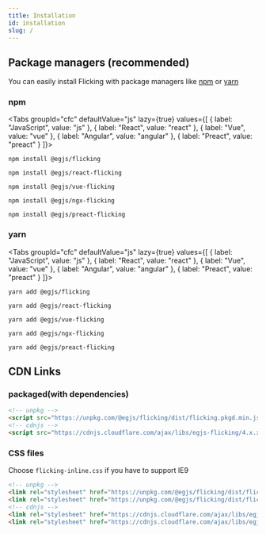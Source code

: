 ```yaml
---
title: Installation
id: installation
slug: /
---
```



## Package managers (recommended)
You can easily install Flicking with package managers like [npm](https://www.npmjs.com/) or [yarn](https://classic.yarnpkg.com/en/)

### npm

<Tabs
  groupId="cfc"
  defaultValue="js"
  lazy={true}
  values={[
    { label: "JavaScript", value: "js" },
    { label: "React", value: "react" },
    { label: "Vue", value: "vue" },
    { label: "Angular", value: "angular" },
    { label: "Preact", value: "preact" }
  ]}>
  <TabItem value="js">

```shell
npm install @egjs/flicking
```

  </TabItem>
  <TabItem value="react">

```shell
npm install @egjs/react-flicking
```

  </TabItem>
  <TabItem value="vue">

```shell
npm install @egjs/vue-flicking
```

  </TabItem>
  <TabItem value="angular">

```shell
npm install @egjs/ngx-flicking
```

  </TabItem>
  <TabItem value="preact">

```shell
npm install @egjs/preact-flicking
```

  </TabItem>
</Tabs>

### yarn
<Tabs
  groupId="cfc"
  defaultValue="js"
  lazy={true}
  values={[
    { label: "JavaScript", value: "js" },
    { label: "React", value: "react" },
    { label: "Vue", value: "vue" },
    { label: "Angular", value: "angular" },
    { label: "Preact", value: "preact" }
  ]}>
  <TabItem value="js">

```shell
yarn add @egjs/flicking
```

  </TabItem>
  <TabItem value="react">

```shell
yarn add @egjs/react-flicking
```

  </TabItem>
  <TabItem value="vue">

```shell
yarn add @egjs/vue-flicking
```
  </TabItem>
  <TabItem value="angular">

```shell
yarn add @egjs/ngx-flicking
```

  </TabItem>
  <TabItem value="preact">

```shell
yarn add @egjs/preact-flicking
```

  </TabItem>
</Tabs>

## CDN Links
### packaged(with dependencies)
```html
<!-- unpkg -->
<script src="https://unpkg.com/@egjs/flicking/dist/flicking.pkgd.min.js" crossorigin="anonymous"></script>
<!-- cdnjs -->
<script src="https://cdnjs.cloudflare.com/ajax/libs/egjs-flicking/4.x.x/flicking.pkgd.min.js" crossorigin="anonymous"></script>
```

### CSS files
Choose `flicking-inline.css` if you have to support IE9

```html
<!-- unpkg -->
<link rel="stylesheet" href="https://unpkg.com/@egjs/flicking/dist/flicking.css" crossorigin="anonymous" />
<link rel="stylesheet" href="https://unpkg.com/@egjs/flicking/dist/flicking-inline.css" crossorigin="anonymous" />
<!-- cdnjs -->
<link rel="stylesheet" href="https://cdnjs.cloudflare.com/ajax/libs/egjs-flicking/4.x.x/flicking.css" crossorigin="anonymous" />
<link rel="stylesheet" href="https://cdnjs.cloudflare.com/ajax/libs/egjs-flicking/4.x.x/flicking-inline.css" crossorigin="anonymous" />
```
